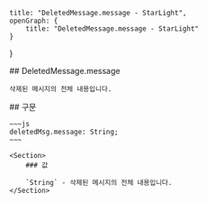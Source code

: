     title: "DeletedMessage.message - StarLight",
    openGraph: {
        title: "DeletedMessage.message - StarLight"
    }
}

<Section>
    ## DeletedMessage.message

    삭제된 메시지의 전체 내용입니다.
</Section>
<Section>
    ## 구문

    ~~~js
    deletedMsg.message: String;
    ~~~

    <Section>
        ### 값

        `String` - 삭제된 메시지의 전체 내용입니다.
    </Section>
</Section>